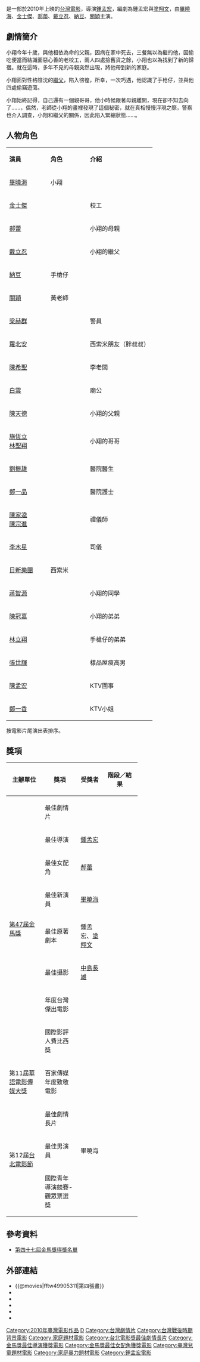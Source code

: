 {{Infobox Film
|片名          = 第四張畫
|電影原名      = ''{{lang|en|The Fourth Portrait}}''
|圖像          = The Fourth Portrait poster.jpg
|圖像說明      = 電影海報
|導演          = [[鍾孟宏|鍾孟宏]]
|監製          = 
|製片          = [[曾少千|曾少千]]
|編劇          = [[鍾孟宏|鍾孟宏]]<br>[[塗翔文|塗翔文]]
|劇本          = 
|故事          = [[鍾孟宏|鍾孟宏]]
|原著          = 
|旁白          = 
|統籌          = 
|主演          = [[畢曉海|畢曉海]]<br>[[金士傑|金士傑]]<br>[[郝蕾|郝蕾]]<br>[[戴立忍|戴立忍]]<br>[[林郁智|納豆]]<br>[[關穎|關穎]]
|副標題        = 
|片尾曲        = 
|配樂          = 
|攝影          = [[中島長雄|中島長雄]]
|剪輯          = [[羅時璟|羅時璟]]
|製片商        = 本地風光電影股份有限公司<br>甜蜜生活製作有限公司
|發行商        = 
|上映日期      = {{ROC}}：{{film date|2010|10|22}}
|發行日期      = 
|片長          = 105 分鐘
|語言          = [[國語|國語]]<br>[[閩南語|閩南語]]
|官方網站      = 
|預算          = 
|票房          = 
}}
{{engname|《第四張畫》|''The Fourth Portrait''}}是一部於2010年上映的[[台灣電影|台灣電影]]，導演[[鍾孟宏|鍾孟宏]]，編劇為鍾孟宏與[[塗翔文|塗翔文]]，由[[畢曉海|畢曉海]]、[[金士傑|金士傑]]、[[郝蕾|郝蕾]]、[[戴立忍|戴立忍]]、[[林郁智|納豆]]、[[關穎|關穎]]主演。

== 劇情簡介 ==
小翔今年十歲，與他相依為命的父親，因病在家中死去，三餐無以為繼的他，因偷吃便當而結識面惡心善的老校工，兩人四處撿舊貨之餘，小翔也以為找到了新的歸宿。就在這時，多年不見的母親突然出現，將他帶到新的家庭。

小翔面對性格陰沈的[[繼父|繼父]]，陷入徬徨，所幸，一次巧遇，他認識了手枪仔，並與他四處偷竊遊蕩。

小翔始終記得，自己還有一個親哥哥，他小時候跟著母親離開，現在卻不知去向了……，偶然，老師從小翔的畫裡發現了這個秘密，就在真相慢慢浮現之際，警察也介入調查，小翔和繼父的關係，因此陷入緊繃狀態……。

==人物角色==
{|class="wikitable" 
|-  style="background:green; color:snow" align=center 
|style="width:95px"|'''演員'''||style="width:90px"|'''角色'''||'''介紹'''
|-
|[[畢曉海|畢曉海]]
|小翔
|
|-
|[[金士傑|金士傑]]
|
|校工
|-
|[[郝蕾|郝蕾]]
|
|小翔的母親
|-
|[[戴立忍|戴立忍]]
|
|小翔的繼父
|-
|[[林郁智|納豆]]
|手槍仔
|
|-
|[[關穎|關穎]]
|黃老師
|
|-
|[[梁赫群|梁赫群]]
|
|警員
|-
|[[羅北安|羅北安]]
|
|西索米朋友（胖叔叔）
|-
|[[陳希聖|陳希聖]]
|
|李老闆
|-
|[[白雲_(台灣藝人)|白雲]]
|
|廟公
|-
|[[陳天德|陳天德]]
|
|小翔的父親
|-
|[[施恆立|施恆立]]<br>[[林聖翔|林聖翔]]
|
|小翔的哥哥
|-
|[[劉振雄|劉振雄]]
|
|醫院醫生
|-
|[[鄭一品|鄭一品]]
|
|醫院護士
|-
|[[陳家逵|陳家逵]]<br>[[陳宗進|陳宗進]]
|
|禮儀師
|-
|[[李木星|李木星]]
|
|司儀
|-
|[[日新樂團|日新樂團]]
|西索米
|
|-
|[[蔣智源|蔣智源]]
|
|小翔的同學
|-
|[[陳冠嘉|陳冠嘉]]
|
|小翔的弟弟
|-
|[[林立翔|林立翔]]
|
|手槍仔的弟弟
|-
|[[張世輝|張世輝]]
|
|樣品屋瘦高男
|-
|[[陳孟宏|陳孟宏]]
|
|KTV圍事
|-
|[[鄭一香|鄭一香]]
|
|KTV小姐
|}
按電影片尾演出表排序。

== 獎項 ==
{| class="wikitable" width="70%"
|-align=center
! width="25%"|主辦單位
! width="25%"|獎項
! width=<!保留調整空間"25%">|受獎者
! width="25%"|階段／結果
|- align=center
| rowspan="8"|[[第47屆金馬獎|第47屆金馬獎]]
| 最佳劇情片
| 
| {{nom}}
|- align=center
| 最佳導演
| [[鍾孟宏|鍾孟宏]]
| {{won}}
|- align=center
| 最佳女配角
| [[郝蕾|郝蕾]]
| {{won}}
|- align=center
| 最佳新演員
| [[畢曉海|畢曉海]]
| {{nom}}
|- align=center
| 最佳原著劇本
| 鍾孟宏、[[塗翔文|塗翔文]]
| {{nom}}
|- align=center
| 最佳攝影
| [[中島長雄|中島長雄]]
| {{nom}}
|- align=center
| 年度台灣傑出電影
| 
| {{won}}
|- align=center
| 國際影評人費比西獎 
| 
| {{won}}
|- align=center
| 第11屆[[華語電影傳媒大獎|華語電影傳媒大獎]]
| 百家傳媒年度致敬電影
| 
| {{nom}}
|- align=center
| rowspan="3"|第12屆[[台北電影節|台北電影節]]
| 最佳劇情長片
| 
| {{won}}
|- align=center
| 最佳男演員
| 畢曉海
| {{won}}
|- align=center
| 國際青年導演競賽-觀眾票選獎
| 
| {{won}}
|}

== 參考資料 ==
*[https://web.archive.org/web/20150224221837/http://www.goldenhorse.org.tw/ui/index.php?class=ghac&func=archive&search_regist_year=2010&nwlist_type=award 第四十七屆金馬獎得獎名單]

== 外部連結 ==
*{{@movies|fftw49905311|第四張畫}}
*{{hkmdb title|14493|第四張畫}}
*{{Mtime|120912|第四張畫}}
*{{douban}}
*{{Amg movie|526439|第四張畫}}
*{{imdb title|1703914|第四張畫}}

{{鍾孟宏電影作品}}
{{台北電影獎最佳劇情片}}
{{青年電影手冊華語十佳頒獎典禮華語十佳電影}}
[[Category:2010年臺灣電影作品|Category:2010年臺灣電影作品]]
[[Category:2010年代劇情片|D]]
[[Category:台灣劇情片|Category:台灣劇情片]]
[[Category:台灣戰後時期背景電影|Category:台灣戰後時期背景電影]]
[[Category:家庭題材電影|Category:家庭題材電影]]
[[Category:台北電影獎最佳劇情長片|Category:台北電影獎最佳劇情長片]]
[[Category:金馬獎最佳導演獲獎電影|Category:金馬獎最佳導演獲獎電影]]
[[Category:金馬獎最佳女配角獲獎電影|Category:金馬獎最佳女配角獲獎電影]]
[[Category:臺灣兒童題材電影|Category:臺灣兒童題材電影]]
[[Category:家庭暴力題材電影|Category:家庭暴力題材電影]]
[[Category:鍾孟宏電影|Category:鍾孟宏電影]]